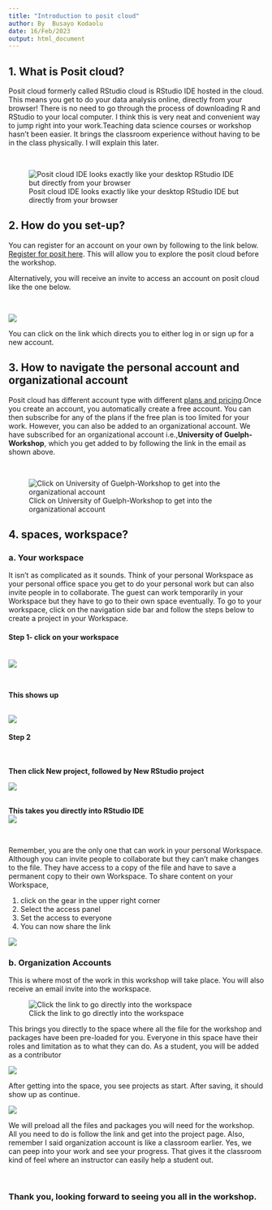 ---
title: "Introduction to posit cloud"
author: By  Busayo Kodaolu
date: 16/Feb/2023
output: html_document
---
## 1. What is Posit cloud?

Posit cloud formerly called RStudio cloud is RStudio IDE hosted in the cloud. This means you get to do your data analysis online, directly from your browser! There is no need to go through the process of downloading R and RStudio to your local computer. I think this is very neat and convenient way to jump right into your work.Teaching data science courses or workshop hasn't been easier. It brings the classroom experience without having to be in the class physically. I will explain this later.

<br />

![Posit cloud IDE looks exactly like your desktop RStudio IDE but directly from your browser](C:/Users/busko/Dropbox/My PC (LAPTOP-22H1NK0R)/Desktop/R stats/Posit cloud/Start coding.PNG)

## 2. How do you set-up?

You can register for an account on your own by following to the link below.
<br />
[Register for posit here](https://login.posit.cloud/register?redirect=%2F).
This will allow you to explore the posit cloud before the workshop. 

Alternatively, you will receive an invite to access an account on posit cloud like the one below.

<br />

![](C:/Users/busko/Dropbox/My PC (LAPTOP-22H1NK0R)/Desktop/R stats/Posit cloud/account-email.PNG)

You can click on the link which directs you to either log in or sign up for a new account.

## 3. How to navigate the personal account and organizational account

Posit cloud has different account type with different [plans and pricing](https://posit.cloud/plans/free).Once you create an account, you automatically create a free account. You can then subscribe for any of the plans if the free plan is too limited for your work. However, you can also be added to an organizational account. We have subscribed for an organizational account i.e.,**University of Guelph-Workshop**, which you get added to by following the link in the email as shown above.

<br />

![Click on University of Guelph-Workshop to get into the organizational account](C:/Users/busko/Dropbox/My PC (LAPTOP-22H1NK0R)/Desktop/R stats/Posit cloud/account.PNG)

## 4. spaces, workspace?

### a. Your workspace
It isn't as complicated as it sounds. Think of your personal Workspace as your personal office space you get to do your personal work but can also invite people in to collaborate. The guest can work temporarily in your Workspace but they have to go to their own space eventually. To go to your workspace, click on the navigation side bar and follow the steps below to create a project in your Workspace. 

#### **Step 1**- click on your workspace
<br />
![](C:/Users/busko/Dropbox/My PC (LAPTOP-22H1NK0R)/Desktop/R stats/Posit cloud/workspace.PNG)

<br />

**This shows up**

<br />
![](C:/Users/busko/Dropbox/My PC (LAPTOP-22H1NK0R)/Desktop/R stats/Posit cloud/workspace1.PNG)



#### **Step 2**

<br />

**Then click New project, followed by New RStudio project**

![](C:/Users/busko/Dropbox/My PC (LAPTOP-22H1NK0R)/Desktop/R stats/Posit cloud/workspace2.PNG)

<br />
**This takes you directly into RStudio IDE**
<br />
![](C:/Users/busko/Dropbox/My PC (LAPTOP-22H1NK0R)/Desktop/R stats/Posit cloud/workspace3.PNG)

<br />

Remember, you are the only one that can work in your personal Workspace. Although you can invite people to collaborate but they can't make changes to the file. They have access to a copy of the file and have to save a permanent copy to their own Workspace. To share content on your Workspace,  

1. click on the gear in the upper right corner
2. Select the access panel 
3. Set the access to everyone
4. You can now share the link

![](C:/Users/busko/Dropbox/My PC (LAPTOP-22H1NK0R)/Desktop/R stats/Posit cloud/workspace4.PNG)
 

### b. Organization Accounts

This is where most of the work in this workshop will take place. You will also receive an email invite into the workspace. 

![Click the link to go directly into the workspace](C:/Users/busko/Dropbox/My PC (LAPTOP-22H1NK0R)/Desktop/R stats/Posit cloud/Email invite.PNG)


This brings you directly to the space where all the file for the workshop and packages have been pre-loaded for you. Everyone in this space have their roles and limitation as to what they can do. As a student, you will be added as a contributor 

![](C:/Users/busko/Dropbox/My PC (LAPTOP-22H1NK0R)/Desktop/R stats/Posit cloud/workspace5.PNG)

After getting into the space, you see projects as start. After saving, it should show up as continue.

![](C:/Users/busko/Dropbox/My PC (LAPTOP-22H1NK0R)/Desktop/R stats/Posit cloud/workspace6.PNG)

We will preload all the files and packages you will need for the workshop. All you need to do is follow the link and get into the project page. Also, remember I said organization account is like a classroom earlier. Yes, we can peep into your work and see your progress. That gives it the classroom kind of feel where an instructor can easily help a student out. 

<br />

### Thank you, looking forward to seeing you all in the workshop.

